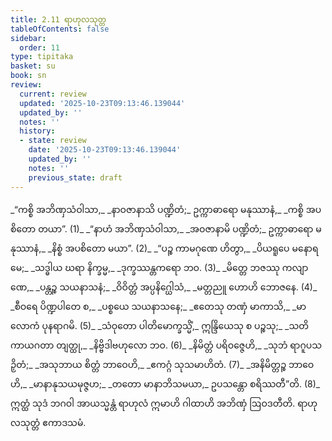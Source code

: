 ```yaml
---
title: 2.11 ရာဟုလသုတ္တ
tableOfContents: false
sidebar:
  order: 11
type: tipitaka
basket: su
book: sn
review:
  current: review
  updated: '2025-10-23T09:13:46.139044'
  updated_by: ''
  notes: ''
  history:
  - state: review
    date: '2025-10-23T09:13:46.139044'
    updated_by: ''
    notes: ''
    previous_state: draft
---
```



<ReviewStatus review={frontmatter.review} showDetails={true} />

<HypothesisAnnotation frontmatter={frontmatter} />

<DynamicBreadcrumb />

<Division number="338" book="sn" e="ch" v="18" p="328">

<Paragraph number="391" type="verses" book="sn">
_“ကစ္စိ အဘိဏှသံဝါသာ,_  
_နာဝဇာနာသိ ပဏ္ဍိတံ;_  
ဥက္ကာဓာရော မနုဿာနံ,_  
_ကစ္စိ အပစိတော တယာ”. (1)_  

</Paragraph>

</Division>
<Division number="339" book="sn" e="ch" v="18" p="328">

<Paragraph number="392" type="verses" book="sn">
_“နာဟံ အဘိဏှသံဝါသာ,_  
_အဝဇာနာမိ ပဏ္ဍိတံ;_  
ဥက္ကာဓာရော မနုဿာနံ,_  
_နိစ္စံ အပစိတော မယာ”. (2)_  

</Paragraph>

</Division>
<Division number="340" book="sn" e="ch" v="18" p="329">

<Paragraph number="393" type="verses" book="sn">
_“ပဉ္စ ကာမဂုဏေ ဟိတွာ,_  
_ပိယရူပေ မနောရမေ;_  
_သဒ္ဓါယ ဃရာ နိက္ခမ္မ,_  
_ဒုက္ခဿန္တကရော ဘဝ. (3)_  

</Paragraph>

</Division>
<Division number="341" book="sn" e="ch" v="18" p="329">

<Paragraph number="394" type="verses" book="sn">
_မိတ္တေ ဘဇဿု ကလျာဏေ,_  
_ပန္တဉ္စ သယနာသနံ;_  
_ဝိဝိတ္တံ အပ္ပနိဂ္ဃေါသံ,_  
_မတ္တညူ ဟောဟိ ဘောဇနေ. (4)_  

</Paragraph>

</Division>
<Division number="342" book="sn" e="ch" v="18" p="329">

<Paragraph number="395" type="verses" book="sn">
_စီဝရေ ပိဏ္ဍပါတေ စ,_  
_ပစ္စယေ သယနာသနေ;_  
_ဧတေသု တဏှံ မာကာသိ,_  
_မာ လောကံ ပုနရာဂမိ. (5)_  

</Paragraph>

</Division>
<Division number="343" book="sn" e="ch" v="18" p="329">

<Paragraph number="396" type="verses" book="sn">
_သံဝုတော ပါတိမောက္ခသ္မိံ,_  
ဣန္ဒြိယေသု စ ပဉ္စသု;_  
_သတိ ကာယဂတာ တျတ္ထု,_  
_နိဗ္ဗိဒါဗဟုလော ဘဝ. (6)_  

</Paragraph>

</Division>
<Division number="344" book="sn" e="ch" v="18" p="329">

<Paragraph number="397" type="verses" book="sn">
_နိမိတ္တံ ပရိဝဇ္ဇေဟိ,_  
_သုဘံ ရာဂူပသဉှိတံ;_  
_အသုဘာယ စိတ္တံ ဘာဝေဟိ,_  
_ဧကဂ္ဂံ သုသမာဟိတံ. (7)_  

</Paragraph>

</Division>
<Division number="345" book="sn" e="ch" v="18" p="329">

<Paragraph number="398" type="verses" book="sn">
_အနိမိတ္တဉ္စ ဘာဝေဟိ,_  
_မာနာနုသယမုဇ္ဇဟ;_  
_တတော မာနာဘိသမယာ,_  
ဥပသန္တော စရိဿတီ”တိ. (8)_  

</Paragraph>

<Paragraph number="399" book="sn">
ဣတ္ထံ သုဒံ ဘဂဝါ အာယသ္မန္တံ ရာဟုလံ ဣမာဟိ ဂါထာဟိ အဘိဏှံ ဩဝဒတီတိ.

</Paragraph>
</Division>

<Paragraph number="400" type="center" book="sn">
ရာဟုလသုတ္တံ ဧကာဒသမံ.
</Paragraph>